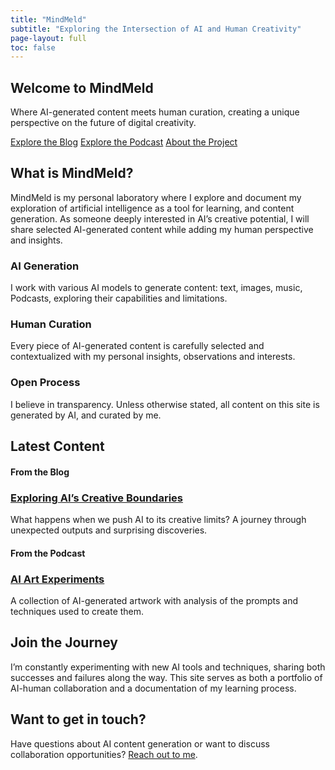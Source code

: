 ```yaml
---
title: "MindMeld"
subtitle: "Exploring the Intersection of AI and Human Creativity"
page-layout: full
toc: false
---
```


 

:::{.column-page}
:::{.hero-banner}
# Welcome to MindMeld

Where AI-generated content meets human curation, creating a unique perspective on the future of digital creativity.

[Explore the Blog](blog/index.qmd){.btn .btn-primary .btn-lg role="button"}
[Explore the Podcast](podcasts/index.qmd){.btn .btn-primary .btn-lg role="button"}
[About the Project](about.qmd){.btn .btn-secondary .btn-lg role="button"}

:::
:::

## What is MindMeld?

MindMeld is my personal laboratory where I explore and document my exploration of artificial intelligence as a tool for learning, and content generation. As someone deeply interested in AI's creative potential, I will share selected AI-generated content while adding my human perspective and insights.

::::{.grid}

:::{.g-col-12 .g-col-md-4}

### AI Generation

I work with various AI models to generate content: text, images, music, Podcasts, exploring their capabilities and limitations.

:::

:::{.g-col-12 .g-col-md-4}

### Human Curation

Every piece of AI-generated content is carefully selected and contextualized with my personal insights,  observations and interests.

:::

:::{.g-col-12 .g-col-md-4}

### Open Process

I believe in transparency. Unless otherwise stated, all content on this site is generated by AI, and curated by me.

:::

::::

## Latest Content

:::{.column-page}

:::{.grid}

:::{.g-col-12 .g-col-md-6}

#### From the Blog

:::{.card}

### [Exploring AI's Creative Boundaries](/blog/ai-creativity)

What happens when we push AI to its creative limits? A journey through unexpected outputs and surprising discoveries.
:::

:::

:::{.g-col-12 .g-col-md-6}

#### From the Podcast

:::{.card}

### [AI Art Experiments](/gallery/ai-art-series-1)

A collection of AI-generated artwork with analysis of the prompts and techniques used to create them.

:::

:::

:::
:::

## Join the Journey

I'm constantly experimenting with new AI tools and techniques, sharing both successes and failures along the way. This site serves as both a portfolio of AI-human collaboration and a documentation of my learning process.

:::{.callout-note}

## Want to get in touch?

Have questions about AI content generation or want to discuss collaboration opportunities? [Reach out to me](about.qmd#contact).

:::